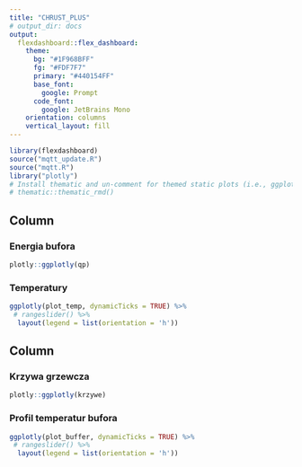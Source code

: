 ```yaml
---
title: "CHRUST_PLUS"
# output_dir: docs
output: 
  flexdashboard::flex_dashboard:
    theme:
      bg: "#1F968BFF"
      fg: "#FDF7F7" 
      primary: "#440154FF"
      base_font:
        google: Prompt
      code_font:
        google: JetBrains Mono
    orientation: columns
    vertical_layout: fill
---
```


```r
library(flexdashboard)
source("mqtt_update.R")
source("mqtt.R")
library("plotly")
# Install thematic and un-comment for themed static plots (i.e., ggplot2)
# thematic::thematic_rmd()
```

Column {data-width=600 .tabset}
-----------------------------------------------------------------------

<!-- ### Zapotrzebowanie cieplne -->

<!-- ```{r} -->
<!-- plotly::ggplotly(p3) -->
<!-- ``` -->

### Energia bufora

```r
plotly::ggplotly(qp)
```

### Temperatury

```r
ggplotly(plot_temp, dynamicTicks = TRUE) %>%
 # rangeslider() %>%
  layout(legend = list(orientation = 'h'))
```


Column {data-width=400 .tabset}
-----------------------------------------------------------------------

### Krzywa grzewcza

```r
plotly::ggplotly(krzywe)

```

### Profil temperatur bufora

```r
ggplotly(plot_buffer, dynamicTicks = TRUE) %>%
 # rangeslider() %>%
  layout(legend = list(orientation = 'h'))

```

